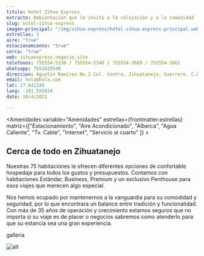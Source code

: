```yaml
---
titulo: Hotel Zihua Express
extracto: Ambientación que le invita a la relajación y a la comodidad 
slug: hotel-zihua-express
imagen-principal: "/img/zihua-express/hotel-zihua-express-principal.webp"
estrellas: 3
aire: "true"
estacionamiento: "true"
cerca: "true"
web: zihuaexpress.negocio.site
telefonos: 755554-5330 / 755554-5340 / 755554-2669 / 755554-3661 
whatsapp: 7551019549
direccion: Agustín Ramírez No.2 Col. Centro, Zihuatanejo, Guerrero. C.P.40880
email: hola@hola.com
lat: 17.641249
lang: -101.555034
date: 10/4/2022

---
```


<Amenidades variable="Amenidades" estrellas={frontmatter.estrellas} matriz={["Estacionamiento", "Aire Acondicionado", "Alberca", "Agua Caliente", "Tv. Cable", "Internet", "Servicio al cuarto" ]} > 


## Cerca de todo en Zihuatanejo

Nuestras 75 habitaciones le ofrecen diferentes opciones de confortable hospedaje para todos los gustos y presupuestos. Contamos con habitaciones Estándar, Business, Premium y un exclusivo Penthouse para esos viajes que merecen algo especial.

Nos hemos ocupado por mantenernos a la vanguardia para su comodidad y seguridad, por lo que encontrara un balance entre tradición y funcionalidad. Con más de 35 años de operación y crecimiento estamos seguros que no importa si su viaje es de placer o negocios sabremos como atenderlo para que su estancia sea una gran experiencia.

</Amenidades>

galleria

![alt](https://image-url)